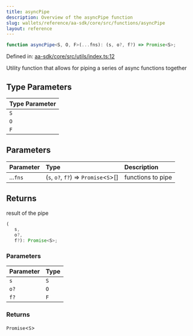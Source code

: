 ```yaml
---
title: asyncPipe
description: Overview of the asyncPipe function
slug: wallets/reference/aa-sdk/core/src/functions/asyncPipe
layout: reference
---
```


```ts
function asyncPipe<S, O, F>(...fns): (s, o?, f?) => Promise<S>;
```

Defined in: [aa-sdk/core/src/utils/index.ts:12](https://github.com/alchemyplatform/aa-sdk/blob/49e74eee8606f480b200b4612d00d950da8a8742/aa-sdk/core/src/utils/index.ts#L12)

Utility function that allows for piping a series of async functions together

## Type Parameters

| Type Parameter |
| :------------- |
| `S`            |
| `O`            |
| `F`            |

## Parameters

| Parameter | Type                                    | Description       |
| :-------- | :-------------------------------------- | :---------------- |
| ...`fns`  | (`s`, `o?`, `f?`) => `Promise`\<`S`>\[] | functions to pipe |

## Returns

result of the pipe

```ts
(
   s,
   o?,
   f?): Promise<S>;
```

### Parameters

| Parameter | Type |
| :-------- | :--- |
| `s`       | `S`  |
| `o?`      | `O`  |
| `f?`      | `F`  |

### Returns

`Promise`\<`S`>
